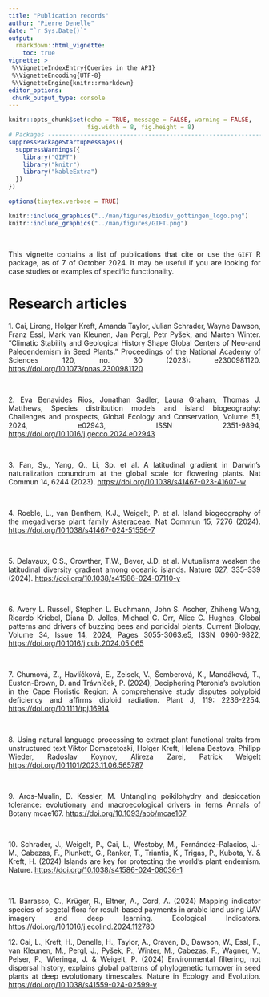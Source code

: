 ```yaml
---
title: "Publication records"
author: "Pierre Denelle"
date: "`r Sys.Date()`"
output: 
  rmarkdown::html_vignette:
    toc: true
vignette: >
 %\VignetteIndexEntry{Queries in the API}
 %\VignetteEncoding{UTF-8} 
 %\VignetteEngine{knitr::rmarkdown}
editor_options: 
 chunk_output_type: console
---
```


<style>
body {
text-align: justify}
</style>

```r

knitr::opts_chunk$set(echo = TRUE, message = FALSE, warning = FALSE,
                      fig.width = 8, fig.height = 8)
# Packages --------------------------------------------------------------------
suppressPackageStartupMessages({
  suppressWarnings({
    library("GIFT")
    library("knitr")
    library("kableExtra")
  })
})

options(tinytex.verbose = TRUE)
```

```r
knitr::include_graphics("../man/figures/biodiv_gottingen_logo.png")
knitr::include_graphics("../man/figures/GIFT.png")
```

<br>

This vignette contains a list of publications that cite or use the `GIFT` R
package, as of 7 of October 2024. It may be useful if you are looking for case
studies or examples of specific functionality.
<br>

# Research articles
1\. Cai, Lirong, Holger Kreft, Amanda Taylor, Julian Schrader, Wayne Dawson, Franz Essl, Mark van Kleunen, Jan Pergl, Petr Pyšek, and Marten Winter. “Climatic Stability and Geological History Shape Global Centers of Neo-and Paleoendemism in Seed Plants.” Proceedings of the National Academy of Sciences 120, no. 30 (2023): e2300981120.
[https://doi.org/10.1073/pnas.2300981120](https://doi.org/10.1073/pnas.2300981120)

<br>

2\. Eva Benavides Rios, Jonathan Sadler, Laura Graham, Thomas J. Matthews, Species distribution models and island biogeography: Challenges and prospects, Global Ecology and Conservation, Volume 51, 2024, e02943, ISSN 2351-9894,
[https://doi.org/10.1016/j.gecco.2024.e02943](https://doi.org/10.1016/j.gecco.2024.e02943)

<br>

3\. Fan, Sy., Yang, Q., Li, Sp. et al. A latitudinal gradient in Darwin’s naturalization conundrum at the global scale for flowering plants. Nat Commun 14, 6244 (2023). [https://doi.org/10.1038/s41467-023-41607-w](https://doi.org/10.1038/s41467-023-41607-w)

<br>

4\. Roeble, L., van Benthem, K.J., Weigelt, P. et al. Island biogeography of the megadiverse plant family Asteraceae. Nat Commun 15, 7276 (2024). [https://doi.org/10.1038/s41467-024-51556-7](https://doi.org/10.1038/s41467-024-51556-7)

<br>

5\. Delavaux, C.S., Crowther, T.W., Bever, J.D. et al. Mutualisms weaken the latitudinal diversity gradient among oceanic islands. Nature 627, 335–339 (2024). [https://doi.org/10.1038/s41586-024-07110-y](https://doi.org/10.1038/s41586-024-07110-y)

<br>

6\. Avery L. Russell, Stephen L. Buchmann, John S. Ascher, Zhiheng Wang, Ricardo Kriebel, Diana D. Jolles, Michael C. Orr, Alice C. Hughes, Global patterns and drivers of buzzing bees and poricidal plants, Current Biology, Volume 34, Issue 14, 2024, Pages 3055-3063.e5, ISSN 0960-9822, [https://doi.org/10.1016/j.cub.2024.05.065](https://doi.org/10.1016/j.cub.2024.05.065)

<br>

7\. Chumová, Z., Havlíčková, E., Zeisek, V., Šemberová, K., Mandáková, T., Euston-Brown, D. and Trávníček, P. (2024), Deciphering Pteronia's evolution in the Cape Floristic Region: A comprehensive study disputes polyploid deficiency and affirms diploid radiation. Plant J, 119: 2236-2254. [https://doi.org/10.1111/tpj.16914](https://doi.org/10.1111/tpj.16914)

<br>

8\. Using natural language processing to extract plant functional traits from unstructured text
Viktor Domazetoski, Holger Kreft, Helena Bestova, Philipp Wieder, Radoslav Koynov, Alireza Zarei, Patrick Weigelt
[https://doi.org/10.1101/2023.11.06.565787](https://doi.org/10.1101/2023.11.06.565787) 

<br>

9\. Aros-Mualin, D. Kessler, M. Untangling poikilohydry and desiccation tolerance: evolutionary and macroecological drivers in ferns Annals of Botany mcae167. [https://doi.org/10.1093/aob/mcae167](https://doi.org/10.1093/aob/mcae167) 

<br>

10\. Schrader, J., Weigelt, P., Cai, L., Westoby, M., Fernández-Palacios, J.-M., Cabezas, F., Plunkett, G., Ranker, T., Triantis, K., Trigas, P., Kubota, Y. & Kreft, H. (2024)  Islands are key for protecting the world’s plant endemism. Nature. [https://doi.org/10.1038/s41586-024-08036-1](https://doi.org/10.1038/s41586-024-08036-1) 

<br>

11\. Barrasso, C., Krüger, R., Eltner, A., Cord, A. (2024) Mapping indicator species of segetal flora for result-based payments in arable land using UAV imagery and deep learning. Ecological Indicators. [https://doi.org/10.1016/j.ecolind.2024.112780](https://doi.org/10.1016/j.ecolind.2024.112780)
<br>

12\. Cai, L., Kreft, H., Denelle, H., Taylor, A., Craven, D., Dawson, W., Essl, F., van Kleunen, M., Pergl, J., Pyšek, P., Winter, M., Cabezas, F., Wagner, V., Pelser, P., Wieringa, J. & Weigelt, P. (2024) Environmental filtering, not dispersal history, explains global patterns of phylogenetic turnover in seed plants at deep evolutionary timescales. Nature in Ecology and Evolution. [https://doi.org/10.1038/s41559-024-02599-y](https://doi.org/10.1038/s41559-024-02599-y)
